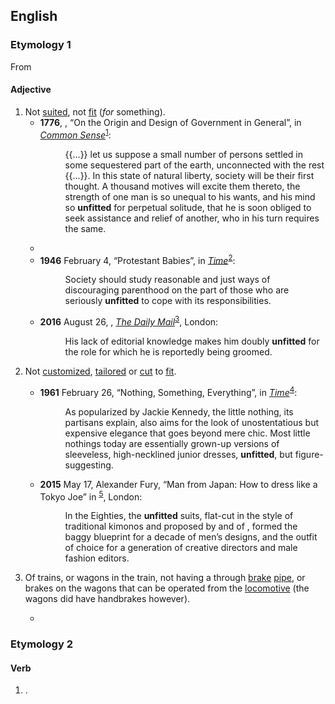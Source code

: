 ==English==

===Etymology 1===
From {{af|en|un-|fitted}}

====Adjective====
{{en-adj}}

# Not [[suited]], not [[fit#Adjective|fit]] (''for'' something).
#* '''1776''', {{w|Thomas Paine}}, “On the Origin and Design of Government in General”, in ''[[w:Common Sense (pamphlet)|Common Sense]]''<sup>[http://www.gutenberg.org/files/3755/3755-h/3755-h.htm]</sup>:
#*: {{...}} let us suppose a small number of persons settled in some sequestered part of the earth, unconnected with the rest {{...}}. In this state of natural liberty, society will be their first thought. A thousand motives will excite them thereto, the strength of one man is so unequal to his wants, and his mind so '''unfitted''' for perpetual solitude, that he is soon obliged to seek assistance and relief of another, who in his turn requires the same.
#* {{RQ:Austen Mansfield Park|chapter=IV|volume=III|pages=82–83|pageref=83|passage=You have both warm hearts and benevolent feelings; and, Fanny, who that heard him read, and saw you listen to Shakespeare the other night, will think you '''unfitted''' as companions?}}
#* '''1946''' February 4, “Protestant Babies”, in ''[[w:Time (magazine)|Time]]''<sup>[http://www.time.com/time/magazine/article/0,9171,776613,00.html]</sup>:
#*: Society should study reasonable and just ways of discouraging parenthood on the part of those who are seriously '''unfitted''' to cope with its responsibilities.
#* '''2016''' August 26, {{w|Stephen Glover}}, ''[[w:Daily Mail|The Daily Mail]]''<sup>[http://www.dailymail.co.uk/debate/article-3760771/STEPHEN-GLOVER-know-BBC-Leftie-making-Labour-henchman-head-radio-satire.html]</sup>, London:
#*: His lack of editorial knowledge makes him doubly '''unfitted''' for the role for which he is reportedly being groomed.
# {{lb|en|of a garment|not comparable}} Not [[customized]], [[tailored]] or [[cut#Verb|cut]] to [[fit#Verb|fit]].
#* '''1961''' February 26, “Nothing, Something, Everything”, in ''[[w:Time (magazine)|Time]]''<sup>[http://www.time.com/time/magazine/article/0,9171,872478,00.html]</sup>:
#*: As popularized by Jackie Kennedy, the little nothing, its partisans explain, also aims for the look of unostentatious but expensive elegance that goes beyond mere chic. Most little nothings today are essentially grown-up versions of sleeveless, high-necklined junior dresses, '''unfitted''', but figure-suggesting.
#* '''2015''' May 17, Alexander Fury, “Man from Japan: How to dress like a Tokyo Joe” in ''{{w|The Independent}}''<sup>[http://www.independent.co.uk/life-style/fashion/news/man-from-japan-how-to-dress-like-a-tokyo-joe-10256254.html]</sup>, London:
#*: In the Eighties, the '''unfitted''' suits, flat-cut in the style of traditional kimonos and proposed by {{w|Yohji Yamamoto}} and {{w|Rei Kawakubo}} of {{w|Comme des Garçons}}, formed the baggy blueprint for a decade of men’s designs, and the outfit of choice for a generation of creative directors and male fashion editors.
# {{lb|en|rail|dated}} Of trains, or wagons in the train, not having a through [[brake]] [[pipe]], or brakes on the wagons that can be operated from the [[locomotive]] (the wagons did have handbrakes however).
#* {{quote-journal|en|year=1963|month=January|author=Jeffrey P. Burke|title=Railway crossroads of the north-west: Shrewsbury|journal=Modern Railways|page=55|text=Basically, heavy '''unfitted''' trains are hauled by ex-G.W.R, ex-L.M.R. or ex W.D. [[2-8-0]]s and fast freights by "Halls" and "Granges", [...].}}

===Etymology 2===
====Verb====
{{head|en|verb form}}

# {{en-past of|unfit}}.